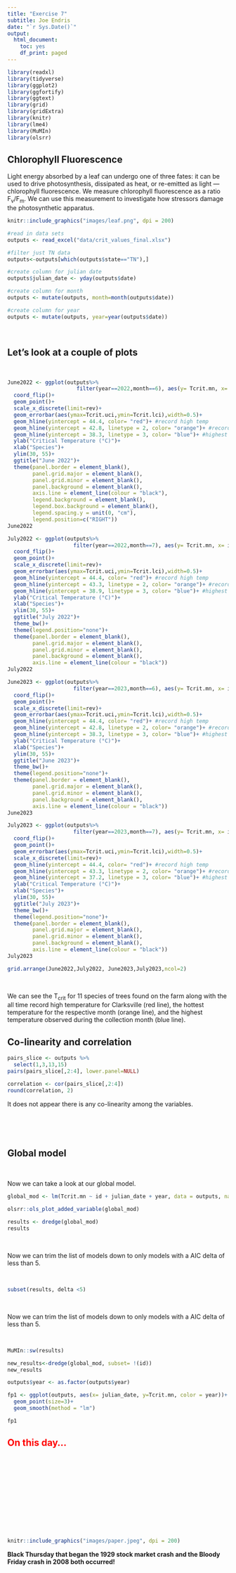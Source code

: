 ```yaml
---
title: "Exercise 7"
subtitle: Joe Endris
date: "`r Sys.Date()`"
output:
  html_document:
    toc: yes
    df_print: paged
---
```


```r
library(readxl)
library(tidyverse)
library(ggplot2)
library(ggfortify)
library(ggtext)
library(grid)
library(gridExtra)
library(knitr)
library(lme4)
library(MuMIn)
library(olsrr)
```

## Chlorophyll Fluorescence 

Light energy absorbed by a leaf can undergo one of three fates: it can be used to drive photosynthesis, dissipated as heat, or re-emitted as light — chlorophyll fluorescence.  We  measure chlorophyll fluorescence as a ratio F~v~/F~m~.  We can use this measurement to investigate how stressors damage the photosynthetic apparatus.


```r
knitr::include_graphics("images/leaf.png", dpi = 200)
```

```r
#read in data sets
outputs <- read_excel("data/crit_values_final.xlsx")

#filter just TN data
outputs<-outputs[which(outputs$state=="TN"),]

#create column for julian date
outputs$julian_date <- yday(outputs$date)

#create column for month
outputs <- mutate(outputs, month=month(outputs$date))

#create column for year
outputs <- mutate(outputs, year=year(outputs$date))

```
<p>&nbsp;</p>
## Let's look at a couple of plots
<p>&nbsp;</p>

```r
June2022 <- ggplot(outputs%>%
                      filter(year==2022,month==6), aes(y= Tcrit.mn, x= id)) +
  coord_flip()+
  geom_point()+
  scale_x_discrete(limit=rev)+
  geom_errorbar(aes(ymax=Tcrit.uci,ymin=Tcrit.lci),width=0.5)+
  geom_hline(yintercept = 44.4, color= "red")+ #record high temp
  geom_hline(yintercept = 42.8, linetype = 2, color= "orange")+ #record june high temp
  geom_hline(yintercept = 38.3, linetype = 3, color= "blue")+ #highest temp June 2022
  ylab("Critical Temperature (°C)")+
  xlab("Species")+
  ylim(30, 55)+
  ggtitle("June 2022")+
  theme(panel.border = element_blank(),  
        panel.grid.major = element_blank(),
        panel.grid.minor = element_blank(),
        panel.background = element_blank(),
        axis.line = element_line(colour = "black"),
        legend.background = element_blank(),
        legend.box.background = element_blank(),
        legend.spacing.y = unit(0, "cm"),
        legend.position=c("RIGHT"))
June2022

July2022 <- ggplot(outputs%>%
                     filter(year==2022,month==7), aes(y= Tcrit.mn, x= id)) +
  coord_flip()+
  geom_point()+
  scale_x_discrete(limit=rev)+
  geom_errorbar(aes(ymax=Tcrit.uci,ymin=Tcrit.lci),width=0.5)+
  geom_hline(yintercept = 44.4, color= "red")+ #record high temp
  geom_hline(yintercept = 43.3, linetype = 2, color= "orange")+ #record July high temp
  geom_hline(yintercept = 38.9, linetype = 3, color= "blue")+ #highest temp July 2022
  ylab("Critical Temperature (°C)")+
  xlab("Species")+
  ylim(30, 55)+
  ggtitle("July 2022")+
  theme_bw()+
  theme(legend.position="none")+
  theme(panel.border = element_blank(),  
        panel.grid.major = element_blank(),
        panel.grid.minor = element_blank(),
        panel.background = element_blank(),
        axis.line = element_line(colour = "black"))
July2022

June2023 <- ggplot(outputs%>%
                     filter(year==2023,month==6), aes(y= Tcrit.mn, x= id)) +
  coord_flip()+
  geom_point()+
  scale_x_discrete(limit=rev)+
  geom_errorbar(aes(ymax=Tcrit.uci,ymin=Tcrit.lci),width=0.5)+
  geom_hline(yintercept = 44.4, color= "red")+ #record high temp
  geom_hline(yintercept = 42.8, linetype = 2, color= "orange")+ #record June high temp
  geom_hline(yintercept = 38.3, linetype = 3, color= "blue")+ #highest temp June 2023
  ylab("Critical Temperature (°C)")+
  xlab("Species")+
  ylim(30, 55)+
  ggtitle("June 2023")+
  theme_bw()+
  theme(legend.position="none")+
  theme(panel.border = element_blank(),  
        panel.grid.major = element_blank(),
        panel.grid.minor = element_blank(),
        panel.background = element_blank(),
        axis.line = element_line(colour = "black"))
June2023

July2023 <- ggplot(outputs%>%
                     filter(year==2023,month==7), aes(y= Tcrit.mn, x= id)) +
  coord_flip()+
  geom_point()+
  geom_errorbar(aes(ymax=Tcrit.uci,ymin=Tcrit.lci),width=0.5)+
  scale_x_discrete(limit=rev)+
  geom_hline(yintercept = 44.4, color= "red")+ #record high temp
  geom_hline(yintercept = 43.3, linetype = 2, color= "orange")+ #record July high temp
  geom_hline(yintercept = 37.2, linetype = 3, color= "blue")+ #highest temp July 2023
  ylab("Critical Temperature (°C)")+
  xlab("Species")+
  ylim(30, 55)+
  ggtitle("July 2023")+
  theme_bw()+
  theme(legend.position="none")+
  theme(panel.border = element_blank(),  
        panel.grid.major = element_blank(),
        panel.grid.minor = element_blank(),
        panel.background = element_blank(),
        axis.line = element_line(colour = "black"))
July2023
```

```r
grid.arrange(June2022,July2022, June2023,July2023,ncol=2)
```

<p>&nbsp;</p>
We can see the T~crit~ for 11 species of trees found on the farm along with the all time record high temperature for Clarksville (red line), the hottest temperature for the respective month (orange line), and the highest temperature observed during the collection month (blue line).

## Co-linearity and correlation
```r
pairs_slice <- outputs %>%
  select(1,3,13,15)
pairs(pairs_slice[,2:4], lower.panel=NULL)
```

```r
correlation <- cor(pairs_slice[,2:4])
round(correlation, 2)
```
It does not appear there is any co-linearity among the variables.
<p>&nbsp;</p>
<p>&nbsp;</p>

## Global model
<p>&nbsp;</p>

Now we can take a look at our global model.

```r
global_mod <- lm(Tcrit.mn ~ id + julian_date + year, data = outputs, na.action="na.fail")

olsrr::ols_plot_added_variable(global_mod)
```


```r
results <- dredge(global_mod)
results
```
<p>&nbsp;</p>
Now we can trim the list of models down to only models with a AIC delta of less than 5.
<p>&nbsp;</p>

```r
subset(results, delta <5)
```

<p>&nbsp;</p>
Now we can trim the list of models down to only models with a AIC delta of less than 5.
<p>&nbsp;</p>

```r
MuMIn::sw(results)
```

```r
new_results<-dredge(global_mod, subset= !(id))
new_results
```

```r

outputs$year <- as.factor(outputs$year)

fp1 <- ggplot(outputs, aes(x= julian_date, y=Tcrit.mn, color = year))+
  geom_point(size=3)+
  geom_smooth(method = "lm")

fp1

```


## On this day...{style="color:red"}
<p>&nbsp;</p>
<p>&nbsp;</p>
<p>&nbsp;</p>
<p>&nbsp;</p>
<p>&nbsp;</p>
<p>&nbsp;</p>
```r
knitr::include_graphics("images/paper.jpeg", dpi = 200)
``` 
  
**Black Thursday that began the 1929 stock market crash and the Bloody Friday crash in 2008 both occurred!**
